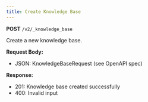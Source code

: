 ```yaml
---
title: Create Knowledge Base
---
```


**POST** `/v2/_knowledge_base`

Create a new knowledge base.

**Request Body:**
- JSON: KnowledgeBaseRequest (see OpenAPI spec)

**Response:**
- 201: Knowledge base created successfully
- 400: Invalid input